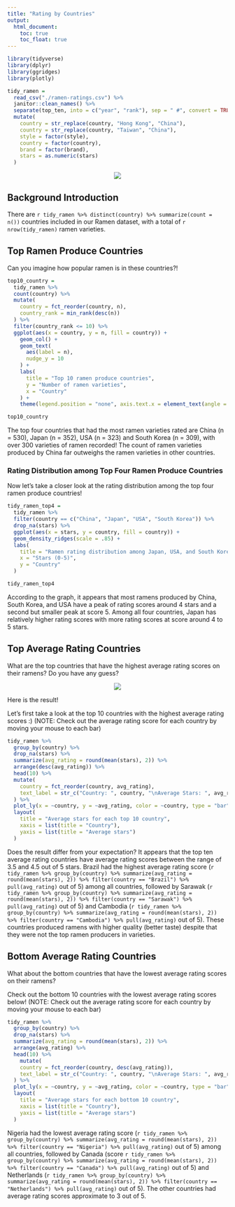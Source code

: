 ```yaml
---
title: "Rating by Countries"
output: 
  html_document:
    toc: true
    toc_float: true
---
```


```r
library(tidyverse)
library(dplyr)
library(ggridges)
library(plotly)
```

```r
tidy_ramen = 
  read_csv("./ramen-ratings.csv") %>% 
  janitor::clean_names() %>% 
  separate(top_ten, into = c("year", "rank"), sep = " #", convert = TRUE) %>% 
  mutate(
    country = str_replace(country, "Hong Kong", "China"),
    country = str_replace(country, "Taiwan", "China"),
    style = factor(style),
    country = factor(country),
    brand = factor(brand),
    stars = as.numeric(stars)
  )
```

<center><img src="pictures/ramen_world.jpg"></center>  

## Background Introduction 
There are `r tidy_ramen %>% distinct(country) %>% summarize(count = n())` countries included in our Ramen dataset, with a total of `r nrow(tidy_ramen)` ramen varieties. 


## Top Ramen Produce Countries
Can you imagine how popular ramen is in these countries?!
```r
top10_country = 
  tidy_ramen %>%
  count(country) %>%
  mutate(
    country = fct_reorder(country, n),
    country_rank = min_rank(desc(n))
  ) %>%
  filter(country_rank <= 10) %>% 
  ggplot(aes(x = country, y = n, fill = country)) +
    geom_col() +
    geom_text(
      aes(label = n),
      nudge_y = 10
    ) +
    labs(
      title = "Top 10 ramen produce countries",
      y = "Number of ramen varieties",
      x = "Country"
    ) +
    theme(legend.position = "none", axis.text.x = element_text(angle = 30))

top10_country
```

The top four countries that had the most ramen varieties rated are China (n = 530), Japan (n = 352), USA (n = 323) and South Korea (n = 309), with over 300 varieties of ramen recorded! The count of ramen varieties produced by China far outweighs the ramen varieties in other countries.

### Rating Distribution among Top Four Ramen Produce Countries
Now let's take a closer look at the rating distribution among the top four ramen produce countries!
```r
tidy_ramen_top4 = 
  tidy_ramen %>%
  filter(country == c("China", "Japan", "USA", "South Korea")) %>%
  drop_na(stars) %>%
  ggplot(aes(x = stars, y = country, fill = country)) + 
  geom_density_ridges(scale = .85) +
  labs(
    title = "Ramen rating distribution among Japan, USA, and South Korea",
    x = "Stars (0-5)",
    y = "Country"
  )

tidy_ramen_top4
```

According to the graph, it appears that most ramens produced by China, South Korea, and USA have a peak of rating scores around 4 stars and a second but smaller peak at score 5. Among all four countries, Japan has relatively higher rating scores with more rating scores at score around 4 to 5 stars. 



## Top Average Rating Countries
What are the top countries that have the highest average rating scores on their ramens? Do you have any guess?

<center><img src="pictures/question.jpg"></center>

Here is the result!

Let's first take a look at the top 10 countries with the highest average rating scores :)
(NOTE: Check out the average rating score for each country by moving your mouse to each bar)
```r
tidy_ramen %>%
  group_by(country) %>%
  drop_na(stars) %>%
  summarize(avg_rating = round(mean(stars), 2)) %>%
  arrange(desc(avg_rating)) %>%
  head(10) %>%
  mutate(
    country = fct_reorder(country, avg_rating),
    text_label = str_c("Country: ", country, "\nAverage Stars: ", avg_rating)
  ) %>%
  plot_ly(x = ~country, y = ~avg_rating, color = ~country, type = "bar", text = ~text_label) %>% 
  layout(
    title = "Average stars for each top 10 country",
    xaxis = list(title = "Country"),
    yaxis = list(title = "Average stars")
  )
```

Does the result differ from your expectation? It appears that the top ten average rating countries have average rating scores between the range of 3.5 and 4.5 out of 5 stars. Brazil had the highest average rating score (`r tidy_ramen %>% group_by(country) %>% summarize(avg_rating = round(mean(stars), 2)) %>% filter(country == "Brazil") %>% pull(avg_rating)` out of 5) among all countries, followed by Sarawak (`r tidy_ramen %>% group_by(country) %>% summarize(avg_rating = round(mean(stars), 2)) %>% filter(country == "Sarawak") %>% pull(avg_rating)` out of 5) and Cambodia (`r tidy_ramen %>% group_by(country) %>% summarize(avg_rating = round(mean(stars), 2)) %>% filter(country == "Cambodia") %>% pull(avg_rating)` out of 5). These countries produced ramens with higher quality (better taste) despite that they were not the top ramen producers in varieties.

## Bottom Average Rating Countries

What about the bottom countries that have the lowest average rating scores on their ramens? 

Check out the bottom 10 countries with the lowest average rating scores below!
(NOTE: Check out the average rating score for each country by moving your mouse to each bar)
```r
tidy_ramen %>%
  group_by(country) %>%
  drop_na(stars) %>%
  summarize(avg_rating = round(mean(stars), 2)) %>%
  arrange(avg_rating) %>%
  head(10) %>%
    mutate(
    country = fct_reorder(country, desc(avg_rating)),
    text_label = str_c("Country: ", country, "\nAverage Stars: ", avg_rating)
  ) %>%
  plot_ly(x = ~country, y = ~avg_rating, color = ~country, type = "bar", text = ~text_label) %>% 
  layout(
    title = "Average stars for each bottom 10 country",
    xaxis = list(title = "Country"),
    yaxis = list(title = "Average stars")
  )
```

Nigeria had the lowest average rating score (`r tidy_ramen %>% group_by(country) %>% summarize(avg_rating = round(mean(stars), 2)) %>% filter(country == "Nigeria") %>% pull(avg_rating)` out of 5) among all countries, followed by Canada (score `r tidy_ramen %>% group_by(country) %>% summarize(avg_rating = round(mean(stars), 2)) %>% filter(country == "Canada") %>% pull(avg_rating)` out of 5) and Netherlands (`r tidy_ramen %>% group_by(country) %>% summarize(avg_rating = round(mean(stars), 2)) %>% filter(country == "Netherlands") %>% pull(avg_rating)` out of 5). The other countries had average rating scores approximate to 3 out of 5.   
